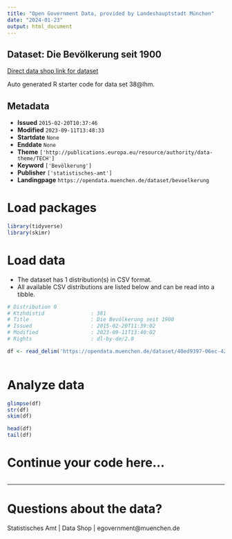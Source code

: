 ```yaml
---
title: "Open Government Data, provided by Landeshauptstadt München"
date: "2024-01-23"
output: html_document
---
```


## Dataset: Die Bevölkerung seit 1900

[Direct data shop link for dataset](https://opendata.muenchen.de/dataset/bevoelkerung)

Auto generated R starter code for data set 38@lhm.

## Metadata

- **Issued** `2015-02-20T10:37:46`
- **Modified** `2023-09-11T13:48:33`
- **Startdate** `None`
- **Enddate** `None`
- **Theme** `['http://publications.europa.eu/resource/authority/data-theme/TECH']`
- **Keyword** `['Bevölkerung']`
- **Publisher** `['statistisches-amt']`
- **Landingpage** `https://opendata.muenchen.de/dataset/bevoelkerung`


# Load packages

```r

library(tidyverse)
library(skimr)

```

# Load data

-   The dataset has 1 distribution(s) in CSV format.
-   All available CSV distributions are listed below and can be read into a tibble.

```r

# Distribution 0
# Ktzhdistid               : 381
# Title                    : Die Bevölkerung seit 1900 
# Issued                   : 2015-02-20T11:39:02
# Modified                 : 2023-09-11T13:40:02
# Rights                   : dl-by-de/2.0

df <- read_delim('https://opendata.muenchen.de/dataset/40ed9397-06ec-4271-8fe6-54b67fbe45fb/resource/6c7165dc-0958-4213-a004-2515be292887/download/jt1401012018.csv')



```

# Analyze data

```r

glimpse(df)
str(df)
skim(df)

head(df)
tail(df)

```

# Continue your code here...

```r

```

------------------------------------------------------------------------

# Questions about the data?

Statistisches Amt | Data Shop | egovernment@muenchen.de
